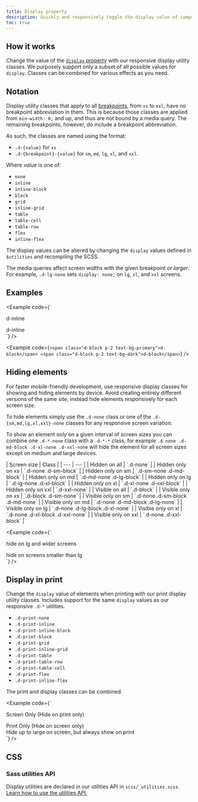 ```yaml
---
title: Display property
description: Quickly and responsively toggle the display value of components and more with our display utilities. Includes support for some of the more common values, as well as some extras for controlling display when printing.
toc: true
---
```


## How it works

Change the value of the [`display` property](https://developer.mozilla.org/en-US/docs/Web/CSS/display) with our responsive display utility classes. We purposely support only a subset of all possible values for `display`. Classes can be combined for various effects as you need.

## Notation

Display utility classes that apply to all [breakpoints]([[docsref:/layout/breakpoints]]), from `xs` to `xxl`, have no breakpoint abbreviation in them. This is because those classes are applied from `min-width: 0;` and up, and thus are not bound by a media query. The remaining breakpoints, however, do include a breakpoint abbreviation.

As such, the classes are named using the format:

- `.d-{value}` for `xs`
- `.d-{breakpoint}-{value}` for `sm`, `md`, `lg`, `xl`, and `xxl`.

Where *value* is one of:

- `none`
- `inline`
- `inline-block`
- `block`
- `grid`
- `inline-grid`
- `table`
- `table-cell`
- `table-row`
- `flex`
- `inline-flex`

The display values can be altered by changing the `display` values defined in `$utilities` and recompiling the SCSS.

The media queries affect screen widths with the given breakpoint *or larger*. For example, `.d-lg-none` sets `display: none;` on `lg`, `xl`, and `xxl` screens.

## Examples

<Example code={`<div class="d-inline p-2 text-bg-primary">d-inline</div>
<div class="d-inline p-2 text-bg-dark">d-inline</div>`} />

<Example code={`<span class="d-block p-2 text-bg-primary">d-block</span>
<span class="d-block p-2 text-bg-dark">d-block</span>`} />

## Hiding elements

For faster mobile-friendly development, use responsive display classes for showing and hiding elements by device. Avoid creating entirely different versions of the same site, instead hide elements responsively for each screen size.

To hide elements simply use the `.d-none` class or one of the `.d-{sm,md,lg,xl,xxl}-none` classes for any responsive screen variation.

To show an element only on a given interval of screen sizes you can combine one `.d-*-none` class with a `.d-*-*` class, for example `.d-none .d-md-block .d-xl-none .d-xxl-none` will hide the element for all screen sizes except on medium and large devices.

<BsTable>
| Screen size | Class |
| --- | --- |
| Hidden on all | `.d-none` |
| Hidden only on xs | `.d-none .d-sm-block` |
| Hidden only on sm | `.d-sm-none .d-md-block` |
| Hidden only on md | `.d-md-none .d-lg-block` |
| Hidden only on lg | `.d-lg-none .d-xl-block` |
| Hidden only on xl | `.d-xl-none .d-xxl-block` |
| Hidden only on xxl | `.d-xxl-none` |
| Visible on all | `.d-block` |
| Visible only on xs | `.d-block .d-sm-none` |
| Visible only on sm | `.d-none .d-sm-block .d-md-none` |
| Visible only on md | `.d-none .d-md-block .d-lg-none` |
| Visible only on lg | `.d-none .d-lg-block .d-xl-none` |
| Visible only on xl | `.d-none .d-xl-block .d-xxl-none` |
| Visible only on xxl | `.d-none .d-xxl-block` |
</BsTable>

<Example code={`<div class="d-lg-none">hide on lg and wider screens</div>
<div class="d-none d-lg-block">hide on screens smaller than lg</div>`} />

## Display in print

Change the `display` value of elements when printing with our print display utility classes. Includes support for the same `display` values as our responsive `.d-*` utilities.

- `.d-print-none`
- `.d-print-inline`
- `.d-print-inline-block`
- `.d-print-block`
- `.d-print-grid`
- `.d-print-inline-grid`
- `.d-print-table`
- `.d-print-table-row`
- `.d-print-table-cell`
- `.d-print-flex`
- `.d-print-inline-flex`

The print and display classes can be combined.

<Example code={`<div class="d-print-none">Screen Only (Hide on print only)</div>
<div class="d-none d-print-block">Print Only (Hide on screen only)</div>
<div class="d-none d-lg-block d-print-block">Hide up to large on screen, but always show on print</div>`} />

## CSS

### Sass utilities API

Display utilities are declared in our utilities API in `scss/_utilities.scss`. [Learn how to use the utilities API.]([[docsref:/utilities/api#using-the-api]])

<ScssDocs name="utils-display" file="scss/_utilities.scss" />
